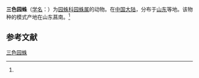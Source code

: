 {{Speciesbox
| name = 三色园蛛
| status = 
| status_system = 
| image = 
| genus = Araneus
| species = tricoloratus
| authority = (Zhu et al., 1988)<ref name='id13550'>{{cite web| url =http://www.bioinfo.cn/db05/BjdwSpecies.php?action=view&id=13550| title =三色园蛛| work =《中国动物物种编目数据库》| publisher =中国科学院微生物研究所| author =中国科学院动物研究所| accessdate =2009-04-28| deadurl =yes| archiveurl =https://web.archive.org/web/20160305063348/http://www.bioinfo.cn/db05/BjdwSpecies.php?action=view&id=13550| archivedate =2016-03-05}}</ref>
}}

'''三色园蛛'''（[[学名|学名]]：{{lang|la|''Araneus tricoloratus''}}）为[[园蛛科|园蛛科]][[园蛛属|园蛛属]]的动物。在[[中国大陆|中国大陆]]，分布于[[山东|山东]]等地。该物种的模式产地在山东菖南。<ref name='id13550'/>

== 参考文献 ==
{{reflist}}

{{Wikispecies|Araneus tricoloratus}}
{{Taxonbar|from=Q3542915}}

[[Category:园蛛属|三色园蛛]]


{{蜘蛛小作品}}
